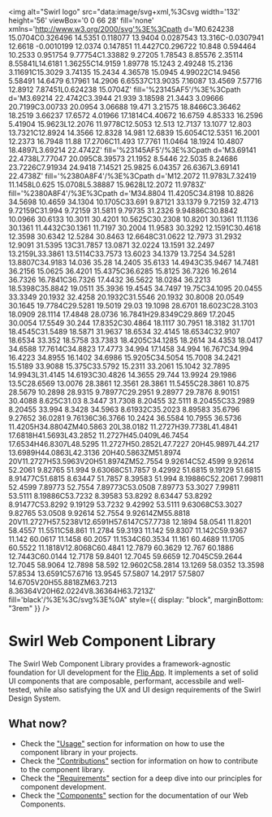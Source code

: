 
<Meta title="Introduction" />

<img
  alt="Swirl logo"
  src="data:image/svg+xml,%3Csvg width='132' height='56' viewBox='0 0 66 28' fill='none' xmlns='http://www.w3.org/2000/svg'%3E%3Cpath d='M0.624238 15.0704C0.326496 14.5351 0.118077 13.9404 0.0287543 13.316C-0.0307941 12.6618 -0.0010199 12.0374 0.147851 11.4427C0.296722 10.848 0.594464 10.2533 0.951754 9.77754C1.33882 9.27205 1.78543 8.85576 2.35114 8.55841L14.6181 1.36255C14.9159 1.89778 15.1243 2.49248 15.2136 3.11691C15.3029 3.74135 15.2434 4.36578 15.0945 4.99022C14.9456 5.58491 14.6479 6.17961 14.2906 6.65537C13.9035 7.16087 13.4569 7.57716 12.8912 7.87451L0.624238 15.0704Z' fill='%23145AF5'/%3E%3Cpath d='M3.69214 22.4742C3.3944 21.939 3.18598 21.3443 3.09666 20.7199C3.00733 20.0954 3.06688 19.471 3.21575 18.8466C3.36462 18.2519 3.66237 17.6572 4.01966 17.1814C4.40672 16.6759 4.85333 16.2596 5.41904 15.9623L12.2076 11.9778C12.5053 12.513 12.7137 13.1077 12.803 13.7321C12.8924 14.3566 12.8328 14.981 12.6839 15.6054C12.5351 16.2001 12.2373 16.7948 11.88 17.2706C11.493 17.7761 11.0464 18.1924 10.4807 18.4897L3.69214 22.4742Z' fill='%23145AF5'/%3E%3Cpath d='M3.69141 22.4738L7.77047 20.095C8.39573 21.1952 8.5446 22.5035 8.24686 23.7226C7.91934 24.9418 7.14521 25.9825 6.04357 26.6367L3.69141 22.4738Z' fill='%2380A8F4'/%3E%3Cpath d='M12.2072 11.9783L7.32419 11.1458L0.625 15.0708L5.38887 15.9628L12.2072 11.9783Z' fill='%2380A8F4'/%3E%3Cpath d='M34.8804 11.4205C34.8198 10.8826 34.5698 10.4659 34.1304 10.1705C33.691 9.87121 33.1379 9.72159 32.4713 9.72159C31.994 9.72159 31.5811 9.79735 31.2326 9.94886C30.8842 10.0966 30.6133 10.3011 30.4201 10.5625C30.2308 10.8201 30.1361 11.1136 30.1361 11.4432C30.1361 11.7197 30.2004 11.9583 30.3292 12.1591C30.4618 12.3598 30.6342 12.5284 30.8463 12.6648C31.0622 12.7973 31.2932 12.9091 31.5395 13C31.7857 13.0871 32.0224 13.1591 32.2497 13.2159L33.3861 13.5114C33.7573 13.6023 34.1379 13.7254 34.5281 13.8807C34.9183 14.036 35.28 14.2405 35.6133 14.4943C35.9467 14.7481 36.2156 15.0625 36.4201 15.4375C36.6285 15.8125 36.7326 16.2614 36.7326 16.7841C36.7326 17.4432 36.5622 18.0284 36.2213 18.5398C35.8842 19.0511 35.3936 19.4545 34.7497 19.75C34.1095 20.0455 33.3349 20.1932 32.4258 20.1932C31.5546 20.1932 30.8008 20.0549 30.1645 19.7784C29.5281 19.5019 29.03 19.1098 28.6701 18.6023C28.3103 18.0909 28.1114 17.4848 28.0736 16.7841H29.8349C29.869 17.2045 30.0054 17.5549 30.244 17.8352C30.4864 18.1117 30.7951 18.3182 31.1701 18.4545C31.5489 18.5871 31.9637 18.6534 32.4145 18.6534C32.9107 18.6534 33.352 18.5758 33.7383 18.4205C34.1285 18.2614 34.4353 18.0417 34.6588 17.7614C34.8823 17.4773 34.994 17.1458 34.994 16.767C34.994 16.4223 34.8955 16.1402 34.6986 15.9205C34.5054 15.7008 34.2421 15.5189 33.9088 15.375C33.5792 15.2311 33.2061 15.1042 32.7895 14.9943L31.4145 14.6193C30.4826 14.3655 29.744 13.9924 29.1986 13.5C28.6569 13.0076 28.3861 12.3561 28.3861 11.5455C28.3861 10.875 28.5679 10.2898 28.9315 9.78977C29.2951 9.28977 29.7876 8.90151 30.4088 8.625C31.03 8.3447 31.7308 8.20455 32.5111 8.20455C33.2989 8.20455 33.994 8.3428 34.5963 8.61932C35.2023 8.89583 35.6796 9.27652 36.0281 9.76136C36.3766 10.2424 36.5584 10.7955 36.5736 11.4205H34.8804ZM40.5863 20L38.0182 11.2727H39.7738L41.4841 17.6818H41.5693L43.2852 11.2727H45.0409L46.7454 17.6534H46.8307L48.5295 11.2727H50.2852L47.7227 20H45.9897L44.217 13.6989H44.0863L42.3136 20H40.5863ZM51.8974 20V11.2727H53.5963V20H51.8974ZM52.7554 9.92614C52.4599 9.92614 52.2061 9.82765 51.994 9.63068C51.7857 9.42992 51.6815 9.19129 51.6815 8.91477C51.6815 8.63447 51.7857 8.39583 51.994 8.19886C52.2061 7.99811 52.4599 7.89773 52.7554 7.89773C53.0508 7.89773 53.3027 7.99811 53.5111 8.19886C53.7232 8.39583 53.8292 8.63447 53.8292 8.91477C53.8292 9.19129 53.7232 9.42992 53.5111 9.63068C53.3027 9.82765 53.0508 9.92614 52.7554 9.92614ZM55.8818 20V11.2727H57.5238V12.6591H57.6147C57.7738 12.1894 58.0541 11.8201 58.4557 11.5511C58.861 11.2784 59.3193 11.142 59.8307 11.142C59.9367 11.142 60.0617 11.1458 60.2057 11.1534C60.3534 11.161 60.4689 11.1705 60.5522 11.1818V12.8068C60.4841 12.7879 60.3629 12.767 60.1886 12.7443C60.0144 12.7178 59.8401 12.7045 59.6659 12.7045C59.2644 12.7045 58.9064 12.7898 58.592 12.9602C58.2814 13.1269 58.0352 13.3598 57.8534 13.6591C57.6716 13.9545 57.5807 14.2917 57.5807 14.6705V20H55.8818ZM63.7213 8.36364V20H62.0224V8.36364H63.7213Z' fill='black'/%3E%3C/svg%3E%0A"
  style={{ display: "block", marginBottom: "3rem" }}
/>

# Swirl Web Component Library

The Swirl Web Component Library provides a framework-agnostic foundation for UI
development for the [Flip App](https://www.flipapp.de/). It implements a set of
solid UI components that are composable, performant, accessbile and well-tested,
while also satisfying the UX and UI design requirements of the Swirl Design
System.

## What now?

- Check the ["Usage"](?path=/docs/usage-get-started--page) section for
  information on how to use the component library in your projects.
- Check the ["Contributions"](?path=/docs/contributions-get-started--page)
  section for information on how to contribute to the component library.
- Check the ["Requirements"](?path=/docs/requirements-style-guide--page) section
  for a deep dive into our principles for component development.
- Check the ["Components"](?path=/docs/components-flipbutton--flip-button)
  section for the documentation of our Web Components.
